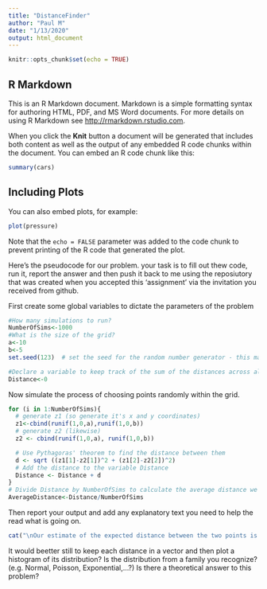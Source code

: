 ```yaml
---
title: "DistanceFinder"
author: "Paul M"
date: "1/13/2020"
output: html_document
---
```


```r
knitr::opts_chunk$set(echo = TRUE)
```

## R Markdown

This is an R Markdown document. Markdown is a simple formatting syntax for authoring HTML, PDF, and MS Word documents. For more details on using R Markdown see <http://rmarkdown.rstudio.com>.

When you click the **Knit** button a document will be generated that includes both content as well as the output of any embedded R code chunks within the document. You can embed an R code chunk like this:

```r
summary(cars)
```

## Including Plots

You can also embed plots, for example:

```r
plot(pressure)
```

Note that the `echo = FALSE` parameter was added to the code chunk to prevent printing of the R code that generated the plot.


Here's the pseudocode for our problem. your task is to fill out thew code, run it, report the answer and then push it back to me using the reposiutory that was created when you accepted this 'assignment' via the invitation you received from github.

First create some global variables to dictate the parameters of the problem
```r
#How many simulations to run?
NumberOfSims<-1000
#What is the size of the grid?
a<-10
b<-5
set.seed(123)  # set the seed for the random number generator - this makes sure the results are reproducible when we are debugging

#Declare a variable to keep track of the sum of the distances across all simulations
Distance<-0
```


Now simulate the process of choosing points randomly within the grid.
```r
for (i in 1:NumberOfSims){
  # generate z1 (so generate it's x and y coordinates)
  z1<-cbind(runif(1,0,a),runif(1,0,b))
  # generate z2 (likewise)
  z2 <- cbind(runif(1,0,a), runif(1,0,b))

  # Use Pythagoras' theorem to find the distance between them
  d <- sqrt ((z1[1]-z2[1])^2 + (z1[2]-z2[2])^2)
  # Add the distance to the variable Distance
  Distance <- Distance + d
}
# Divide Distance by NumberOfSims to calculate the average distance we observed across all sims
AverageDistance<-Distance/NumberOfSims
```

Then report your output and add any explanatory text you need to help the read what is going on.

```r
cat("\nOur estimate of the expected distance between the two points is ",AverageDistance)
```

It would beetter still to keep each distance in a vector and then plot a histogram of its distribution? 
Is the distribution from a family you recognize? (e.g. Normal, Poisson, Exponential,...?)
Is there a theoretical answer to this problem?

